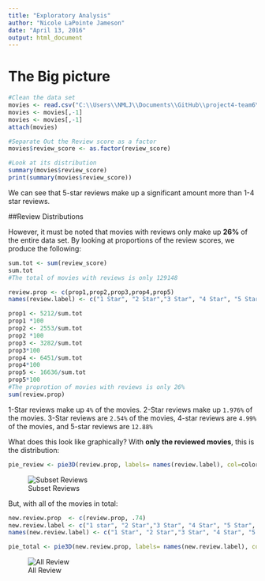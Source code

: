 ```yaml
---
title: "Exploratory Analysis"
author: "Nicole LaPointe Jameson"
date: "April 13, 2016"
output: html_document
---
```

# The Big picture

```r
#Clean the data set
movies <- read.csv("C:\\Users\\NMLJ\\Documents\\GitHub\\project4-team6\\data\\datawithnameandgenre.csv", header= TRUE)
movies <- movies[,-1]
movies <- movies[,-1]
attach(movies)

#Separate Out the Review score as a factor
movies$review_score <- as.factor(review_score)

#Look at its distribution
summary(movies$review_score)
print(summary(movies$review_score))

```

We can see that 5-star reviews make up a significant amount more than 1-4 star reviews. 

##Review Distributions

However, it must be noted that movies with reviews only make up **26%** of the entire data set.  By looking at proportions of the review scores, we produce the following:

```r
sum.tot <- sum(review_score)
sum.tot
#The total of movies with reviews is only 129148

review.prop <- c(prop1,prop2,prop3,prop4,prop5)
names(review.label) <- c("1 Star", "2 Star","3 Star", "4 Star", "5 Star")

prop1 <- 5212/sum.tot
prop1 *100
prop2 <- 2553/sum.tot
prop2 *100
prop3 <- 3282/sum.tot
prop3*100
prop4 <- 6451/sum.tot
prop4*100
prop5 <- 16636/sum.tot
prop5*100
#The proprotion of movies with reviews is only 26%
sum(review.prop)

```

1-Star reviews make up `4%` of the movies. 2-Star reviews make up `1.976%` of the movies. 3-Star reviews are `2.54%` of the movies, 4-star reviews are `4.99%` of the movies, and 5-star reviews are `12.88%`

What does this look like graphically? With **only the reviewed movies**, this is the distribution:

```r
pie_review <- pie3D(review.prop, labels= names(review.label), col=colorspace::rainbow_hcl(5), main="Proportions of Subsetted Reviews")

```

![Subset Reviews](http://eastridgecenter.com/wp-content/uploads/2016/03/Movie-Releases.jpg)

But, with all of the movies in total:
```r
new.review.prop  <- c(review.prop, .74)
new.review.label <- c("1 star", "2 Star","3 Star", "4 Star", "5 Star", "0 Star")
names(new.review.label) <- c("1 Star", "2 Star","3 Star", "4 Star", "5 Star", "0 Star")

pie_total <- pie3D(new.review.prop, labels= names(new.review.label), col=colorspace::heat_hcl(6), main="Proportions of All Reviews")

```

![All Review](http://eastridgecenter.com/wp-content/uploads/2016/03/Movie-Releases.jpg)